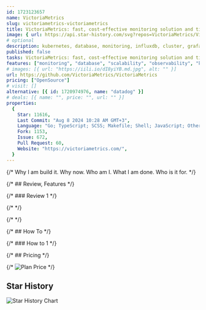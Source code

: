 ```yaml
---
id: 1723123657
name: VictoriaMetrics
slug: victoriametrics-victoriametrics
title: VictoriaMetrics: fast, cost-effective monitoring solution and time series database
image: { url: https://api.star-history.com/svg?repos=VictoriaMetrics/VictoriaMetrics }
# optional
description: kubernetes, database, monitoring, influxdb, cluster, grafana, scalability, graphite, prometheus, opentsdb, k8s, tsdb, observability, promql, thanos,  ,
published: false
tasks: VictoriaMetrics: fast, cost-effective monitoring solution and time series database . kubernetes, database, monitoring, influxdb, cluster, grafana, scalability, graphite, prometheus, opentsdb, k8s, tsdb, observability, promql, thanos,  ,
features: ["monitoring", "database", "scalability", "observability", "kubernetes", "cluster", "grafana", "prometheus", "influxdb", "tsdb"]
# images: [{ url: "https://iili.io/dI8yiYB.md.jpg", alt: "" }]
url: https://github.com/VictoriaMetrics/VictoriaMetrics
pricing: ["OpenSource"]
# visit: []
alternative: [{ id: 1720974976, name: "datadog" }]
# deals: [{ name: "", price: "", url: "" }]
properties:
  {
    Star: 11616,
    Last Commit: "Aug 8 2024 10:28 AM GMT+3",
    Language: "Go; TypeScript; SCSS; Makefile; Shell; JavaScript; Other",
    Fork: 1153,
    Issue: 672,
    Pull Request: 60,
    Website: "https://victoriametrics.com/",
  }
---
```


{/* Why I am build it. Why now. Who am I. What I am done. Who is it for. */}

{/* ## Review, Features */}

{/* ### Review 1 */}

{/* <DetailYoutube videoId="" startTime={0} /> */}

{/* <Twitters ids=[] /> */}

{/* ## How To */}

{/* ### How to 1 */}

{/* ## Pricing */}

{/* <Img src="" alt="Plan Price" /> */}

## Star History

![Star History Chart](https://api.star-history.com/svg?repos=VictoriaMetrics/VictoriaMetrics)
